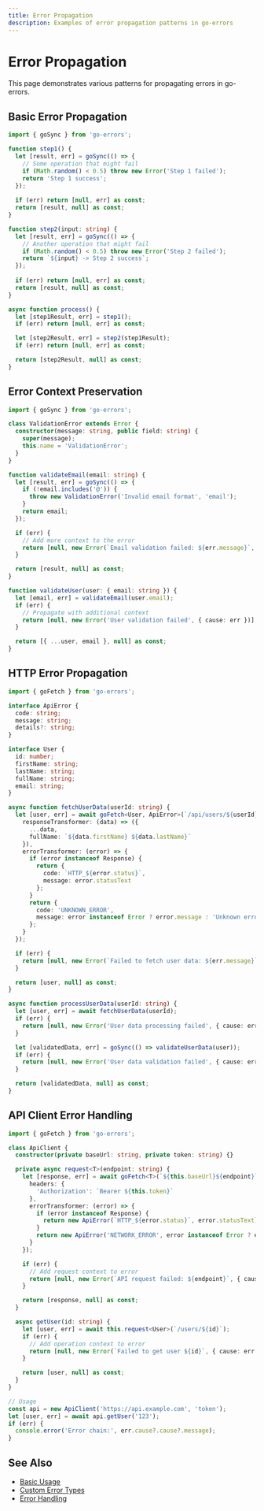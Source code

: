 ```yaml
---
title: Error Propagation
description: Examples of error propagation patterns in go-errors
---
```


# Error Propagation

This page demonstrates various patterns for propagating errors in go-errors.

## Basic Error Propagation

```typescript
import { goSync } from 'go-errors';

function step1() {
  let [result, err] = goSync(() => {
    // Some operation that might fail
    if (Math.random() < 0.5) throw new Error('Step 1 failed');
    return 'Step 1 success';
  });
  
  if (err) return [null, err] as const;
  return [result, null] as const;
}

function step2(input: string) {
  let [result, err] = goSync(() => {
    // Another operation that might fail
    if (Math.random() < 0.5) throw new Error('Step 2 failed');
    return `${input} -> Step 2 success`;
  });
  
  if (err) return [null, err] as const;
  return [result, null] as const;
}

async function process() {
  let [step1Result, err] = step1();
  if (err) return [null, err] as const;

  let [step2Result, err] = step2(step1Result);
  if (err) return [null, err] as const;

  return [step2Result, null] as const;
}
```

## Error Context Preservation

```typescript
import { goSync } from 'go-errors';

class ValidationError extends Error {
  constructor(message: string, public field: string) {
    super(message);
    this.name = 'ValidationError';
  }
}

function validateEmail(email: string) {
  let [result, err] = goSync(() => {
    if (!email.includes('@')) {
      throw new ValidationError('Invalid email format', 'email');
    }
    return email;
  });

  if (err) {
    // Add more context to the error
    return [null, new Error(`Email validation failed: ${err.message}`, { cause: err })] as const;
  }

  return [result, null] as const;
}

function validateUser(user: { email: string }) {
  let [email, err] = validateEmail(user.email);
  if (err) {
    // Propagate with additional context
    return [null, new Error('User validation failed', { cause: err })] as const;
  }

  return [{ ...user, email }, null] as const;
}
```

## HTTP Error Propagation

```typescript
import { goFetch } from 'go-errors';

interface ApiError {
  code: string;
  message: string;
  details?: string;
}

interface User {
  id: number;
  firstName: string;
  lastName: string;
  fullName: string;
  email: string;
}

async function fetchUserData(userId: string) {
  let [user, err] = await goFetch<User, ApiError>(`/api/users/${userId}`, {
    responseTransformer: (data) => ({
      ...data,
      fullName: `${data.firstName} ${data.lastName}`
    }),
    errorTransformer: (error) => {
      if (error instanceof Response) {
        return {
          code: `HTTP_${error.status}`,
          message: error.statusText
        };
      }
      return {
        code: 'UNKNOWN_ERROR',
        message: error instanceof Error ? error.message : 'Unknown error'
      };
    }
  });

  if (err) {
    return [null, new Error(`Failed to fetch user data: ${err.message}`, { cause: err })] as const;
  }

  return [user, null] as const;
}

async function processUserData(userId: string) {
  let [user, err] = await fetchUserData(userId);
  if (err) {
    return [null, new Error('User data processing failed', { cause: err })] as const;
  }

  let [validatedData, err] = goSync(() => validateUserData(user));
  if (err) {
    return [null, new Error('User data validation failed', { cause: err })] as const;
  }

  return [validatedData, null] as const;
}
```

## API Client Error Handling

```typescript
import { goFetch } from 'go-errors';

class ApiClient {
  constructor(private baseUrl: string, private token: string) {}

  private async request<T>(endpoint: string) {
    let [response, err] = await goFetch<T>(`${this.baseUrl}${endpoint}`, {
      headers: {
        'Authorization': `Bearer ${this.token}`
      },
      errorTransformer: (error) => {
        if (error instanceof Response) {
          return new ApiError(`HTTP_${error.status}`, error.statusText);
        }
        return new ApiError('NETWORK_ERROR', error instanceof Error ? error.message : 'Unknown error');
      }
    });

    if (err) {
      // Add request context to error
      return [null, new Error(`API request failed: ${endpoint}`, { cause: err })] as const;
    }

    return [response, null] as const;
  }

  async getUser(id: string) {
    let [user, err] = await this.request<User>(`/users/${id}`);
    if (err) {
      // Add operation context to error
      return [null, new Error(`Failed to get user ${id}`, { cause: err })] as const;
    }

    return [user, null] as const;
  }
}

// Usage
const api = new ApiClient('https://api.example.com', 'token');
let [user, err] = await api.getUser('123');
if (err) {
  console.error('Error chain:', err.cause?.cause?.message);
}
```

## See Also

- [Basic Usage](/docs/examples/basic-usage)
- [Custom Error Types](/docs/examples/custom-error-types)
- [Error Handling](/docs/api-reference/error-handling) 